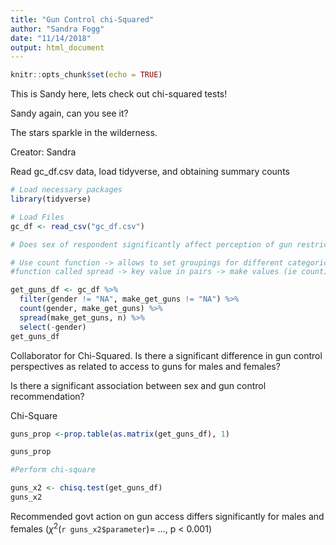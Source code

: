```yaml
---
title: "Gun Control chi-Squared"
author: "Sandra Fogg"
date: "11/14/2018"
output: html_document
---
```


```r
knitr::opts_chunk$set(echo = TRUE)
```

This is Sandy here, lets check out chi-squared tests!

Sandy again, can you see it?

The stars sparkle in the wilderness. 

Creator: Sandra

Read gc_df.csv data, load tidyverse, and obtaining summary counts
```r
# Load necessary packages
library(tidyverse)

# Load Files
gc_df <- read_csv("gc_df.csv")

# Does sex of respondent significantly affect perception of gun restrictions

# Use count function -> allows to set groupings for different categorical variables -> count how many times a #certain response occurs in the "make_get_guns" column -> Must make in contingency table format -> use a 
#function called spread -> key value in pairs -> make values (ie count) -> only want count values so we must #remove gender column (rembering female is first row)

get_guns_df <- gc_df %>% 
  filter(gender != "NA", make_get_guns != "NA") %>% 
  count(gender, make_get_guns) %>% 
  spread(make_get_guns, n) %>% 
  select(-gender)
get_guns_df

```

Collaborator for Chi-Squared. Is there a significant difference in gun control perspectives as related to access to guns for males and females?

Is there a significant association between sex and gun control recommendation?

Chi-Square
```r

guns_prop <-prop.table(as.matrix(get_guns_df), 1)

guns_prop

#Perform chi-square

guns_x2 <- chisq.test(get_guns_df)
guns_x2

```

Recommended govt action on gun access differs significantly for males and females ($\chi^2$(`r guns_x2$parameter`)= ..., p < 0.001)
